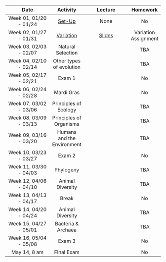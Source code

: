 

 | Date | Activity | Lecture | Homework |
 |:----------------------:|:--------:|:---------------------:|:--------:|
 | Week 01, 01/20 - 01/24 |  [Set-Up](https://paleantology.github.io/GBIO153H/articles/WeekOne/index.html) | None | No |
 | Week 02, 01/27 - 01/31 | [Variation](https://paleantology.github.io/GBIO153H/articles/WeekTwo/WeekTwo.html) | [Slides](https://docs.google.com/presentation/d/13ZDmNT892GzCTZvbCErx3AlQ2B90qsjv0WTf3gRBoQw/edit?usp=sharing) | Variation Assignment |
 | Week 03, 02/03 - 02/07 |  Natural Selection | | TBA |
 | Week 04, 02/10 - 02/14 | Other types of evolution | | TBA |
 | Week 05, 02/17 - 02/21 | Exam 1 | | No |
 | Week 06, 02/24 - 02/28 | Mardi Gras | | No | 
 | Week 07, 03/02 - 03/06 | Principles of Ecology | | TBA |
 | Week 08, 03/09 - 03/13 | Principles of Organisms | | TBA |
 | Week 09, 03/16 - 03/20 | Humans and the Environment | | TBA |
 | Week 10, 03/23 - 03/27 | Exam 2 | | No |
 | Week 11, 03/30 - 04/03 | Phylogeny | | TBA |
 | Week 12, 04/06 - 04/10 | Animal Diversity | | TBA |
 | Week 13, 04/13 - 04/17 | Break | | No | 
 | Week 14, 04/20 - 04/24 | Animal Diversity | | TBA |
 | Week 15, 04/27 - 05/01 | Bacteria & Archaea | | TBA |
 | Week 16, 05/04 - 05/08 | Exam 3 | | No |
| May 14, 8 am | Final Exam | | No |